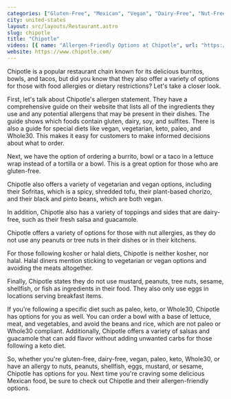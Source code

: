 ```yaml
---
categories: ["Gluten-Free", "Mexican", "Vegan", "Dairy-Free", "Nut-Free", "Keto", "Paleo", "Whole30"]
city: united-states
layout: src/layouts/Restaurant.astro
slug: chipotle
title: "Chipotle"
videos: [{ name: "Allergen-Friendly Options at Chipotle", url: "https://www.youtube.com/watch?v=U_Bo3jHhyDU" }]
website: https://www.chipotle.com/
---
```


Chipotle is a popular restaurant chain known for its delicious burritos, bowls, and tacos, but did you know that they also offer a variety of options for those with food allergies or dietary restrictions? Let's take a closer look.

First, let's talk about Chipotle's allergen statement. They have a comprehensive guide on their website that lists all of the ingredients they use and any potential allergens that may be present in their dishes. The guide shows which foods contain gluten, dairy, soy, and sulfites. There is also a guide for special diets like vegan, vegetarian, keto, paleo, and Whole30. This makes it easy for customers to make informed decisions about what to order.

Next, we have the option of ordering a burrito, bowl or a taco in a lettuce wrap instead of a tortilla or a bowl. This is a great option for those who are gluten-free.

Chipotle also offers a variety of vegetarian and vegan options, including their Sofritas, which is a spicy, shredded tofu, their plant-based chorizo, and their black and pinto beans, which are both vegan.

In addition, Chipotle also has a variety of toppings and sides that are dairy-free, such as their fresh salsa and guacamole.

Chipotle offers a variety of options for those with nut allergies, as they do not use any peanuts or tree nuts in their dishes or in their kitchens.

For those following kosher or halal diets, Chipotle is neither kosher, nor halal. Halal diners mention sticking to vegetarian or vegan options and avoiding the meats altogether.

Finally, Chipotle states they do not use mustard, peanuts, tree nuts, sesame, shellfish, or fish as ingredients in their food. They also only use eggs in locations serving breakfast items. 

If you're following a specific diet such as paleo, keto, or Whole30, Chipotle has options for you as well. You can order a bowl with a base of lettuce, meat, and vegetables, and avoid the beans and rice, which are not paleo or Whole30 compliant. Additionally, Chipotle offers a variety of salsas and guacamole that can add flavor without adding unwanted carbs for those following a keto diet.

So, whether you're gluten-free, dairy-free, vegan, paleo, keto, Whole30, or have an allergy to nuts, peanuts, shellfish, eggs, mustard, or sesame, Chipotle has options for you. Next time you're craving some delicious Mexican food, be sure to check out Chipotle and their allergen-friendly options.
